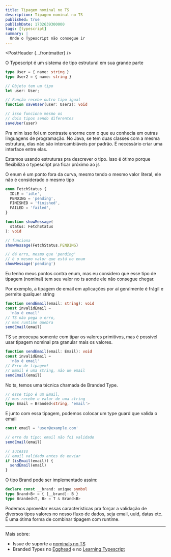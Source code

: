 ```yaml
---
title: Tipagem nominal no TS
description: Tipagem nominal no TS
published: true
publishDate: 1732639300000
tags: [typescript]
summary: |
  Onde o Typescript não consegue ir
---
```



<PostHeader {...frontmatter} />

O Typescript é um sistema de tipo estrutural em sua grande parte

```ts
type User = { name: string }
type User2 = { name: string }

// Objeto tem um tipo
let user: User;

// Função recebe outro tipo igual
function saveUser(user: User2): void

// isso funciona mesmo os
// dois tipos sendo diferentes
saveUser(user)
```

Pra mim isso foi um contraste enorme com o que eu conhecia em outras linguagens de programação. No Java, se tem duas classes com a mesma estrutura, elas não são intercambiáveis por padrão. É necessário criar uma interface entre elas.

Estamos usando estruturas pra descrever o tipo. Isso é ótimo porque flexibiliza o typescript pra ficar próximo ao js

O enum é um ponto fora da curva, mesmo tendo o mesmo valor literal, ele não é considerado o mesmo tipo

```ts
enum FetchStatus {
  IDLE = 'idle',
  PENDING = 'pending',
  FINISHED = 'finished',
  FAILED = 'failed',
}

function showMessage(
  status: FetchStatus
): void

// funciona
showMessage(FetchStatus.PENDING)

// dá erro, mesmo que 'pending'
// é o mesmo valor que está no enum
showMessage('pending')
```

Eu tenho meus pontos contra enum, mas eu considero que esse tipo de tipagem (nominal) tem seu valor no ts aonde ele não consegue chegar.

Por exemplo, a tipagem de email em aplicações por aí geralmente é frágil e permite qualquer string

```ts
function sendEmail(email: string): void
const invalidEmail =
  'não é email'
// TS não pega o erro,
// mas runtime quebra
sendEmail(email)
```

TS se preocupa somente com tipar os valores primitivos, mas é possível usar tipagem nominal pra granular mais os valores.

```ts
function sendEmail(email: Email): void
const invalidEmail =
  'não é email'
// Erro de tipagem!
// Email é uma string, não um email
sendEmail(email)
```

No ts, temos uma técnica chamada de Branded Type.

```ts
// esse tipo é um Email,
// mas recebe o valor de uma string
type Email = Branded<string, 'email'>
```

E junto com essa tipagem, podemos colocar um type guard que valida o email

```ts
const email = 'user@example.com'

// erro do tipo: email não foi validado
sendEmail(email)

// sucesso
// email validado antes de enviar
if (isEmail(email)) {
  sendEmail(email)
}
```

O tipo Brand pode ser implementado assim:

```ts
declare const __brand: unique symbol
type Brand<B> = { [__brand]: B }
type Branded<T, B> = T & Brand<B>
```

Podemos aproveitar essas características pra forçar a validação de diversos tipos valores no nosso fluxo de dados, seja email, uuid, datas etc. É uma ótima forma de combinar tipagem com runtime.

---

Mais sobre:

* Issue de suporte a [nominals no TS](https://github.com/Microsoft/Typescript/issues/202)
* Branded Types no [Egghead](https://egghead.io/blog/using-branded-types-in-typescript) e no [Learning Typescript](https://www.learningtypescript.com/articles/branded-types)
